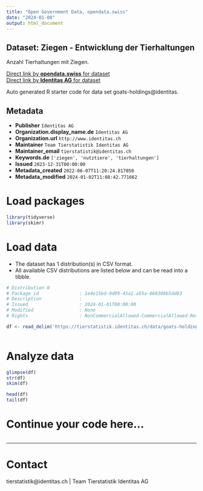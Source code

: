 ```yaml
---
title: "Open Government Data, opendata.swiss"
date: "2024-01-08"
output: html_document
---
```


## Dataset: Ziegen - Entwicklung der Tierhaltungen

Anzahl Tierhaltungen mit Ziegen. 

[Direct link by **opendata.swiss** for dataset](https://opendata.swiss/de/dataset/ziegen-entwicklung-der-tierhaltungen)<br>
[Direct link by **Identitas AG** for dataset](https://tierstatistik.identitas.ch/)

Auto generated R starter code for data set goats-holdings@identitas.

## Metadata

- **Publisher** `Identitas AG`
- **Organization.display_name.de** `Identitas AG`
- **Organization.url** `http://www.identitas.ch`
- **Maintainer** `Team Tierstatistik Identitas AG`
- **Maintainer_email** `tierstatistik@identitas.ch`
- **Keywords.de** `['ziegen', 'nutztiere', 'tierhaltungen']`
- **Issued** `2023-12-31T00:00:00`
- **Metadata_created** `2022-06-07T11:20:24.817050`
- **Metadata_modified** `2024-01-02T11:08:42.771662`


# Load packages

```r

library(tidyverse)
library(skimr)

```

# Load data

-   The dataset has 1 distribution(s) in CSV format.
-   All available CSV distributions are listed below and can be read into a tibble.

```r

# Distribution 0
# Package_id               : 1e4e15bd-9d99-45a1-a55a-668308b5dd83
# Description              : 
# Issued                   : 2024-01-01T00:00:00
# Modified                 : None
# Rights                   : NonCommercialAllowed-CommercialAllowed-ReferenceRequired

df <- read_delim('https://tierstatistik.identitas.ch/data/goats-holdings.csv')



```

# Analyze data

```r

glimpse(df)
str(df)
skim(df)

head(df)
tail(df)

```

# Continue your code here...

```r

```

------------------------------------------------------------------------

# Contact

tierstatistik@identitas.ch | Team Tierstatistik Identitas AG
